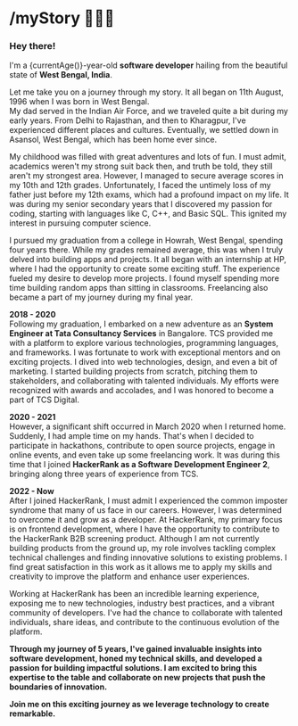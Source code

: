 
# /myStory 🙋🏻‍♂️

### Hey there!

I'm a {currentAge()}-year-old **software developer** hailing from the beautiful state of **West Bengal, India**.

Let me take you on a journey through my story. It all began on 11th August, 1996 when I was born in West Bengal.\
My dad served in the Indian Air Force, and we traveled quite a bit during my early years. From Delhi to Rajasthan, and then to Kharagpur, I've experienced different places and cultures. Eventually, we settled down in Asansol, West Bengal, which has been home ever since.

My childhood was filled with great adventures and lots of fun. I must admit, academics weren't my strong suit back then, and truth be told, they still aren't my strongest area. However, I managed to secure average scores in my 10th and 12th grades. Unfortunately, I faced the untimely loss of my father just before my 12th exams, which had a profound impact on my life. It was during my senior secondary years that I discovered my passion for coding, starting with languages like C, C++, and Basic SQL. This ignited my interest in pursuing computer science.

I pursued my graduation from a college in Howrah, West Bengal, spending four years there. While my grades remained average, this was when I truly delved into building apps and projects. It all began with an internship at HP, where I had the opportunity to create some exciting stuff. The experience fueled my desire to develop more projects. I found myself spending more time building random apps than sitting in classrooms. Freelancing also became a part of my journey during my final year.

**2018 - 2020**\
Following my graduation, I embarked on a new adventure as an **System Engineer at Tata Consultancy Services** in Bangalore. TCS provided me with a platform to explore various technologies, programming languages, and frameworks. I was fortunate to work with exceptional mentors and on exciting projects. I dived into web technologies, design, and even a bit of marketing. I started building projects from scratch, pitching them to stakeholders, and collaborating with talented individuals. My efforts were recognized with awards and accolades, and I was honored to become a part of TCS Digital.

**2020 - 2021**\
However, a significant shift occurred in March 2020 when I returned home. Suddenly, I had ample time on my hands. That's when I decided to participate in hackathons, contribute to open source projects, engage in online events, and even take up some freelancing work. It was during this time that I joined **HackerRank as a Software Development Engineer 2**, bringing along three years of experience from TCS.

**2022 - Now**\
After I joined HackerRank, I must admit I experienced the common imposter syndrome that many of us face in our careers. However, I was determined to overcome it and grow as a developer. At HackerRank, my primary focus is on frontend development, where I have the opportunity to contribute to the HackerRank B2B screening product.
Although I am not currently building products from the ground up, my role involves tackling complex technical challenges and finding innovative solutions to existing problems. I find great satisfaction in this work as it allows me to apply my skills and creativity to improve the platform and enhance user experiences.

Working at HackerRank has been an incredible learning experience, exposing me to new technologies, industry best practices, and a vibrant community of developers. I've had the chance to collaborate with talented individuals, share ideas, and contribute to the continuous evolution of the platform.

**Through my journey of 5 years, I've gained invaluable insights into software development, honed my technical skills, and developed a passion for building impactful solutions. I am excited to bring this expertise to the table and collaborate on new projects that push the boundaries of innovation.**

**Join me on this exciting journey as we leverage technology to create remarkable.**
